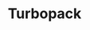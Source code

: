 ---
source-updated-at: 2025-05-16T04:52:11.000Z
translation-updated-at: 2025-06-02T19:56:07.550Z
title: Turbopack
description: Turbopack هو حزمة تجميع تدريجية مُحسنة لجافاسكريبت (JavaScript) وتايبسكريبت (TypeScript)، مكتوبة بلغة رست (Rust) ومدمجة في إطار نيكست (Next.js).
source: app/api-reference/turbopack
---
